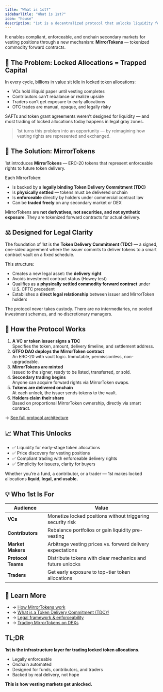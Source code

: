 ```yaml
---
title: "What is 1st?"
sidebarTitle: "What is 1st?"
icon: "house"
description: "1st is a decentralized protocol that unlocks liquidity for locked token allocations."
---
```


It enables compliant, enforceable, and onchain secondary markets for vesting positions through a new mechanism: **MirrorTokens** — tokenized commodity forward contracts.

## 🚧 The Problem: Locked Allocations = Trapped Capital

In every cycle, billions in value sit idle in locked token allocations:

- VCs hold illiquid paper until vesting completes
- Contributors can’t rebalance or realize upside
- Traders can’t get exposure to early allocations
- OTC trades are manual, opaque, and legally risky

SAFTs and token grant agreements weren’t designed for liquidity — and most trading of locked allocations today happens in legal gray zones.

> 1st turns this problem into an opportunity — by reimagining how vesting rights are represented and exchanged.

## 🧬 The Solution: MirrorTokens

1st introduces **MirrorTokens** — ERC-20 tokens that represent enforceable rights to future token delivery.

Each MirrorToken:

- Is backed by a **legally binding Token Delivery Commitment (TDC)**
- Is **physically settled** — tokens must be delivered onchain
- Is **enforceable** directly by holders under commercial contract law
- Can be **traded freely** on any secondary market or DEX

MirrorTokens are **not derivatives, not securities, and not synthetic exposure**. They are tokenized forward contracts for actual delivery.

## ⚖️ Designed for Legal Clarity

The foundation of 1st is the **Token Delivery Commitment (TDC)** — a signed, one-sided agreement where the issuer commits to deliver tokens to a smart contract vault on a fixed schedule.

This structure:

- Creates a new legal asset: the **delivery right**
- Avoids investment contract status (Howey test)
- Qualifies as a **physically settled commodity forward contract** under U.S. CFTC precedent
- Establishes a **direct legal relationship** between issuer and MirrorToken holders

The protocol never takes custody. There are no intermediaries, no pooled investment schemes, and no discretionary managers.

## 🔐 How the Protocol Works

1. **A VC or token issuer signs a TDC**\
   Specifies the token, amount, delivery timeline, and settlement address.
2. **GTFO DAO deploys the MirrorToken contract**\
   An ERC-20 with vault logic. Immutable, permissionless, non-upgradeable.
3. **MirrorTokens are minted**\
   Issued to the signer, ready to be listed, transferred, or sold.
4. **Secondary trading begins**\
   Anyone can acquire forward rights via MirrorToken swaps.
5. **Tokens are delivered onchain**\
   At each unlock, the issuer sends tokens to the vault.
6. **Holders claim their share**\
   Based on proportional MirrorToken ownership, directly via smart contract.

→ [See full protocol architecture](./gtfo-protocol)

## 📈 What This Unlocks

- ✅ Liquidity for early-stage token allocations
- ✅ Price discovery for vesting positions
- ✅ Compliant trading with enforceable delivery rights
- ✅ Simplicity for issuers, clarity for buyers

Whether you're a fund, a contributor, or a trader — 1st makes locked allocations **liquid, legal, and usable.**

## 💡 Who 1st Is For

| Audience           | Value                                                      |
| ------------------ | ---------------------------------------------------------- |
| **VCs**            | Monetize locked positions without triggering security risk |
| **Contributors**   | Rebalance portfolios or gain liquidity pre-vesting         |
| **Market Makers**  | Arbitrage vesting prices vs. forward delivery expectations |
| **Protocol Teams** | Distribute tokens with clear mechanics and future unlocks  |
| **Traders**        | Get early exposure to top-tier token allocations           |

## 📄 Learn More

- → [How MirrorTokens work](./mirror-token)
- → [What is a Token Delivery Commitment (TDC)?](./token-delivery-commitment)
- → [Legal framework & enforceability](./legal)
- → [Trading MirrorTokens on DEXs](./trading-platform)

## TL;DR

**1st is the infrastructure layer for trading locked token allocations.**

- Legally enforceable
- Onchain automated
- Designed for funds, contributors, and traders
- Backed by real delivery, not hope

**This is how vesting markets get unlocked.**